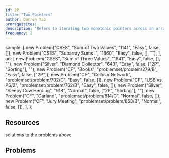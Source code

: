 ```yaml
---
id: 2P
title: "Two Pointers"
author: Darren Yao
prerequisites:
description: "Refers to iterating two monotonic pointers across an array to search for a pair of indices satisfying some condition in linear time."
frequency: 2
---
```



  sample: [
    new Problem("CSES", "Sum of Two Values", "1141", "Easy", false, []),
    new Problem("CSES", "Subarray Sums I", "1660", "Easy", false, [], ""),
  ],
  ad: [
    new Problem("CSES", "Sum of Three Values", "1641", "Easy", false, [], ""),
    new Problem("Silver", "Diamond Collector", "643", "Easy", false, ["2P", "Sorting"], ""),
    new Problem("CF", "Books", "problemset/problem/279/B", "Easy", false, ["2P"]),
    new Problem("CF", "Cellular Network", "problemset/problem/702/C", "Easy", false, []),
    new Problem("CF", "USB vs. PS/2", "problemset/problem/762/B", "Easy", false, []),
    new Problem("Silver", "Sleepy Cow Herding", "918", "Normal", false, ["2P", "Sorting"], ""),
    new Problem("CF", "Garland", "problemset/problem/814/C", "Normal", false, []),
    new Problem("CF", "Jury Meeting", "problemset/problem/853/B", "Normal", false, []),
  ],
};

<Problems problems={problems.sample} />

## Resources

<Resources>
  <Resource source="CPH" title="8.1 - Two Pointers" starred>solutions to the problems above</Resource>
  <Resource source="IUSACO" title="14.1 - Two Pointers"></Resource>
</Resources>

## Problems

<Problems problems={problems.ad} />